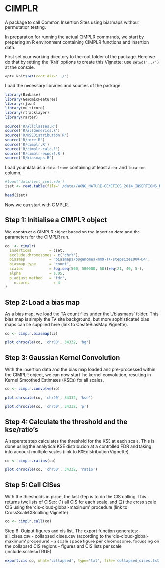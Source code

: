 CIMPLR
========================================================

A package to call Common Insertion Sites using biasmaps without permutation testing.

In preparation for running the actual CIMPLR commands, we start by preparing an R environment containing CIMPLR functions and insertion data.

First set your working directory to the root folder of the package. Here we do that by setting the 'Knit' options to create this Vignette; use `setwd('../')` at the console.

```r
opts_knit$set(root.dir='../')
```

Load the necessary libraries and sources of the package.

```r

library(Biobase)
library(GenomicFeatures)
library(rjson)
library(multicore)
library(rtracklayer)
library(raster)

source('R/AllClasses.R')
source('R/AllGenerics.R')
source('R/KSEDistribution.R')
source('R/core.R')
source('R/cimplr.R')
source('R/cimplr-calc.R')
source('R/cimplr-export.R')
source('R/biasmaps.R')
```

Load your data as a `data.frame` containing at least a `chr` and `location` column.

```r
#load('data/test_iset.rda')
iset <- read.table(file='./data//WONG_NATURE-GENETICS_2014_INSERTIONS_MM10_FILTERED_BY_CONTROLS.cimpl', sep="\t", header=TRUE)

head(iset)
```



Now we can start with CIMPLR.


Step 1: Initialise a CIMPLR object
-------------------------

We construct a CIMPLR object based on the insertion data and the parameters for the CIMPLR run.

```r
co  <- cimplr(
  insertions        = iset,
  exclude.chromosomes = c('chrY'),
  biasmap           = 'biasmaps/bsgenomes-mm9-TA-stepsize1000-D4',
  biasmap.type      = 'count',
  scales            = log.seq(500, 500000, 50)[seq(21, 40, 5)],
  alpha             = 0.05,
  p.adjust.method   = 'fdr',
	n.cores           = 4
)
```


Step 2: Load a bias map
-------------------------

As a bias map, we load the TA count files under the './biasmaps' folder. This bias map is simply the TA site background, but more sophisticated bias maps can be supplied here (link to CreateBiasMap Vignette).

```r
co <- cimplr.biasmap(co)
```


```r
plot.chrscale(co, 'chr10', 34332, 'bg')
```


Step 3: Gaussian Kernel Convolution
-------------------------

With the insertion data and the bias map loaded and pre-processed within the CIMPLR object, we can now start the kernel convolution, resulting in Kernel Smoothed Estimates (KSEs) for all scales.
```r
co <- cimplr.convolve(co)
```

```r
plot.chrscale(co, 'chr10', 34332, 'kse')
```

```r
plot.chrscale(co, 'chr10', 34332, 'p')
```


Step 4: Calculate the threshold and the kse/ratio's
-------------------------

A seperate step calculates the threshold for the KSE at each scale. This is done using the analytical KSE distribution at a controlled FDR and taking into account multiple scales (link to KSEdistribution Vignette).
```r
co <- cimplr.ratios(co)
```

```r
plot.chrscale(co, 'chr10', 34332, 'ratio')
```



Step 5: Call CISes
-------------------------

With the thresholds in place, the last step is to do the CIS calling. This returns two lists of CISes: (1) all CIS for each scale, and (2) the cross scale CIS using the 'cis-cloud-global-maximum' procedure (link to CrossScaleCIScalling Vignette)

```r
co <- cimplr.call(co)
```



Step 6: Output figures and cis list. The export function generates:
- all_cises.csv
- collapsed_cises.csv (according to the 'cis-cloud-global-maximum' procedure)
- a scale space figure per chromosome, focussing on the collapsed CIS regions
- figures and CIS lists per scale (include.scales=TRUE)


```r
export.cis(co, what='collapsed', type='txt', file='collapsed_cises.txt', annotation.file='data/ensembl_genes.bed')
```



